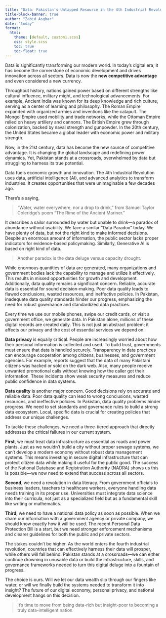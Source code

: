 ---
title: "Data: Pakistan's Untapped Resource in the 4th Industrial Revolution"
title-block-banner: true
author: "Zahid Asghar"
date: "today"
format: 
  html:
    theme: [default, custom1.scss]
    css: style.scss
    toc: true
    toc-float: true
---

 

Data is significantly transforming our modern world. In today's digital era, it has become the cornerstone of economic development and drives innovation across all sectors. Data is now the **new competitive advantage** and even considered a new currency.

Throughout history, nations gained power based on different strengths like cultural influence, military might, and technological advancements. For example, Ancient India was known for its deep knowledge and rich culture, serving as a center of learning and philosophy. The Roman Empire expanded with organized armies and inventions like the catapult. The Mongol Empire used mobility and trade networks, while the Ottoman Empire relied on heavy artillery and cannons. The British Empire grew through colonization, backed by naval strength and gunpowder. In the 20th century, the United States became a global leader with economic power and military strength.

Now, in the 21st century, data has become the new source of competitive advantage. It is changing the global landscape and redefining power dynamics. Yet, Pakistan stands at a crossroads, overwhelmed by data but struggling to harness its true potential.

Data fuels economic growth and innovation. The 4th Industrial Revolution uses data, artificial intelligence (AI), and advanced analytics to transform industries. It creates opportunities that were unimaginable a few decades ago.  

There's a saying,  

> "Water, water everywhere, nor a drop to drink," from Samuel Taylor Coleridge's poem "The Rime of the Ancient Mariner." 

It describes a sailor surrounded by water but unable to drink—a paradox of abundance without usability. We face a similar "Data Paradox" today. We have plenty of data, but not the right kind to make informed decisions. Despite an enormous amount of information, the public sector lacks proper indicators for evidence-based policymaking. Similarly, Generative AI is based on right kind of data. 

> Another paradox is the data deluge versus capacity drought.  

While enormous quantities of data are generated, many organizations and government bodies lack the capability to manage and utilize it effectively. This results in missed opportunities for growth and development. Additionally, data quality remains a significant concern. Reliable, accurate data is essential for sound decision-making. Poor data quality leads to flawed conclusions, wasted resources, and ineffective policies. In Pakistan, inadequate data quality standards hinder our progress, emphasizing the need for robust governance and standardized data practices. 


Every time we use our mobile phones, swipe our credit cards, or visit a government office, we generate data. In Pakistan alone, millions of these digital records are created daily. This is not just an abstract problem; it affects our privacy and the cost of essential services we depend on. 

**Data privacy** is equally critical. People are increasingly worried about how their personal information is collected and used. To build trust, governments must ensure that data is handled securely. Transparency in data practices can encourage cooperation among citizens, businesses, and government agencies. For example, reports suggest that the data of many Pakistani citizens was hacked or sold on the dark web. Also, many people receive unwanted promotional calls without knowing how the caller got their information. These incidents show weak security measures and reduce public confidence in data systems. 


**Data quality** is another major concern. Good decisions rely on accurate and reliable data. Poor data quality can lead to wrong conclusions, wasted resources, and ineffective policies. In Pakistan, data quality problems hinder progress. We need to set standards and governance rules to build a strong data ecosystem. Local, specific data is crucial for creating policies that address our unique challenges. 


To tackle these challenges, we need a three-tiered approach that directly addresses the critical failures in our current system.

**First**, we must treat data infrastructure as essential as roads and power plants. Just as we wouldn't build a city without proper sewage systems, we can't develop a modern economy without robust data management systems. This means investing in secure digital infrastructure that can protect citizen data while making it useful for the public good. The success of the National Database and Registration Authority (NADRA) shows us this is possible—we now need to extend that success across all sectors.

**Second**, we need a revolution in data literacy. From government officials to business leaders, teachers to healthcare workers, everyone handling data needs training in its proper use. Universities must integrate data science into their curricula, not just as a specialized field but as a fundamental skill like writing or mathematics. 

**Third**, we need to have a national data policy as soon as possible. When we share our information with a government agency or private company, we should know exactly how it will be used. The recent Personal Data Protection Bill is a start, but we need stronger enforcement mechanisms and clearer guidelines for both the public and private sectors.

The stakes couldn't be higher. As the world enters the fourth industrial revolution, countries that can effectively harness their data will prosper, while others will fall behind. Pakistan stands at a crossroads—we can either continue drowning in unusable data or build the infrastructure, skills, and governance frameworks needed to turn this digital deluge into a fountain of progress.

The choice is ours. Will we let our data wealth slip through our fingers like water, or will we finally build the systems needed to transform it into insight? The future of our digital economy, personal privacy, and national development hangs on this decision. 

> It's time to move from being data-rich but insight-poor to becoming a truly data-intelligent nation.

